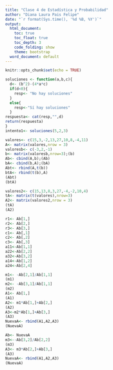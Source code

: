 ---
title: "Clase 4 de Estadística y Probabilidad"
author: "Diana Laura Pais Felipe"
date: "`r format(Sys.time(), '%d %B, %Y')`"
output:
  html_document:
    toc: true
    toc_float: true
    toc_depth: 3
    code_folding: show
    theme: bootstrap
  word_document: default
---

```{r setup, include=FALSE}
knitr::opts_chunk$set(echo = TRUE)
```

```{r}
soluciones <- function(a,b,c){
  d<- (b^2)-(4*a*c)
  if(d<0){
    resp<- "No hay soluciones"
  }
  else{
    resp<-"Sí hay soluciones"
  }
respuesta<- cat(resp,"",d)
return(respuesta)
}
intento1<- soluciones(5,2,3)
```
```{r}
valores<- c(15,3,-2,13,27,10,8,-4,11)
A<- matrix(valores,nrow = 3)
valoresb<- c(-3,2,-1)
b<- matrix(valoresb,nrow=3);(b)
Ab<- cbind(A,b);(Ab)
bA<- cbind(b,A);(bA)
Abt<- rbind(A,t(b))
btA<- rbind(t(b),A)
(Abt)
(btA)
```
```{r}
valores2<- c(15,13,8,3,27,-4,-2,10,4)
tA<- matrix(t(valores),nrow=3)
A2<- matrix(valores2,nrow = 3)
(tA)
(A2)
```

```{r}
r1<- Ab[1,]
r2<- Ab[2,]
r3<- Ab[3,]
c1<- Ab[,1]
c2<- Ab[,2]
c3<- Ab[,3]
a11<-Ab[1,1]
a22<-Ab[2,2]
a32<-Ab[3,2]
a14<-Ab[1,2]
a24<-Ab[2,4]
```
```{r}
m1<- -Ab[2,1]/Ab[1,1]
(m1)
m2<- -Ab[3,1]/Ab[1,1]
(m2)
A1<- Ab[1,]
(A1)
A2<- m1*Ab[1,]+Ab[2,]
(A2)
A3<-m2*Ab[1,]+Ab[3,]
(A3)
NuevaA<- rbind(A1,A2,A3)
(NuevaA)
```

```{r}
Ab<- NuevaA
m3<--Ab[3,2]/Ab[2,2]
(m3)
A3<- m3*Ab[2,]+Ab[3,]
(A3)
NuevaA<- rbind(A1,A2,A3)
(NuevaA)
```
